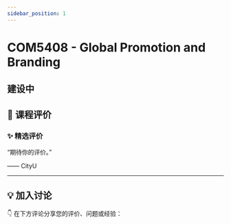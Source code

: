 ```yaml
---
sidebar_position: 1
---
```



# COM5408 - Global Promotion and Branding

## 建设中

## **💬 课程评价**

### ✨ **精选评价**
<div className={commentStyles.commentBox}>
    <p className={commentStyles.commentText}>
        “期待你的评价。”
    </p>
    <p className={commentStyles.commentAuthor}>—— CityU</p>
</div>

---

## **💡 加入讨论**

👇 在下方评论分享您的评价、问题或经验：
<Utterances />
